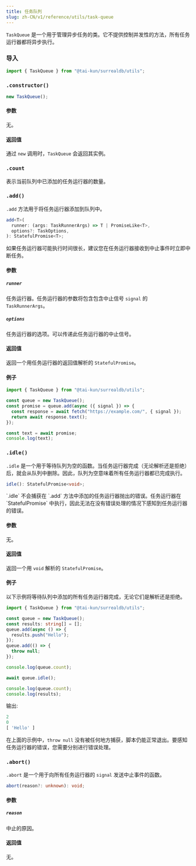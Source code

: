 ```yaml
---
title: 任务队列
slug: zh-CN/v1/reference/utils/task-queue
---
```



`TaskQueue` 是一个用于管理异步任务的类。它不提供控制并发性的方法，所有任务运行器都将异步执行。

### 导入

```ts
import { TaskQueue } from "@tai-kun/surrealdb/utils";
```

### `.constructor()`

```ts
new TaskQueue();
```

#### 参数

无。

#### 返回值

通过 `new` 调用时，`TaskQueue` 会返回其实例。

### `.count` <Badge variant="instance" /><Badge variant="property" /><Badge variant="readonly" />

表示当前队列中已添加的任务运行器的数量。

### `.add()` <Badge variant="instance" /><Badge variant="method" />

`.add` 方法用于将任务运行器添加到队列中。

```ts
add<T>(
  runner: (args: TaskRunnerArgs) => T | PromiseLike<T>,
  options?: TaskOptions,
): StatefulPromise<T>;
```

<Aside type="caution">
  如果任务运行器可能执行时间很长，建议您在任务运行器接收到中止事件时立即中断任务。
</Aside>

#### 参数

##### `runner`

任务运行器。任务运行器的参数将包含包含中止信号 `signal` 的 `TaskRunnerArgs`。

##### `options`

任务运行器的选项。可以传递此任务运行器的中止信号。

#### 返回值

返回一个用任务运行器的返回值解析的 `StatefulPromise`。

#### 例子

```ts
import { TaskQueue } from "@tai-kun/surrealdb/utils";

const queue = new TaskQueue();
const promise = queue.add(async ({ signal }) => {
  const response = await fetch("https://example.com/", { signal });
  return await response.text();
});

const text = await promise;
console.log(text);
```

### `.idle()` <Badge variant="instance" /><Badge variant="method" />

`.idle` 是一个用于等待队列为空的函数。当任务运行器完成（无论解析还是拒绝）后，就会从队列中删除。因此，队列为空意味着所有任务运行器都已完成执行。

```ts
idle(): StatefulPromise<void>;
```

<Aside type="caution">
  `.idle` 不会捕获在 `.add` 方法中添加的任务运行器抛出的错误。任务运行器在 `StatefulPromise` 中执行，因此无法在没有错误处理的情况下感知到任务运行器的错误。
</Aside>

#### 参数

无。

#### 返回值

返回一个用 `void` 解析的 `StatefulPromise`。

#### 例子

以下示例将等待队列中添加的所有任务运行器完成，无论它们是解析还是拒绝。

```ts
import { TaskQueue } from "@tai-kun/surrealdb/utils";

const queue = new TaskQueue();
const results: string[] = [];
queue.add(async () => {
  results.push("Hello");
});
queue.add(() => {
  throw null;
});

console.log(queue.count);

await queue.idle();

console.log(queue.count);
console.log(results);
```

输出:

```js
2
0
[ 'Hello' ]
```

在上面的示例中，`throw null` 没有被任何地方捕获，脚本仍能正常退出。要感知任务运行器的错误，您需要分别进行错误处理。

### `.abort()` <Badge variant="instance" /><Badge variant="method" />

`.abort` 是一个用于向所有任务运行器的 `signal` 发送中止事件的函数。

```ts
abort(reason?: unknown): void;
```

#### 参数

##### `reason`

中止的原因。

#### 返回值

无。
